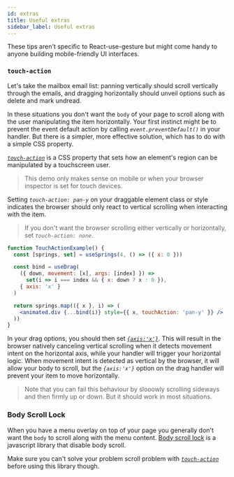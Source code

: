 ```yaml
---
id: extras
title: Useful extras
sidebar_label: Useful extras
---
```



These tips aren't specific to React-use-gesture but might come handy to anyone building mobile-friendly UI interfaces.

### `touch-action`

Let's take the mailbox email list: panning vertically should scroll vertically through the emails, and dragging horizontally should unveil options such as delete and mark undread.

In these situations you don't want the `body` of your page to scroll along with the user manipulating the item horizontally. Your first instinct might be to prevent the event default action by calling _`event.preventDefault()`_ in your handler. But there is a simpler, more effective solution, which has to do with a simple CSS property.

[_`touch-action`_](https://developer.mozilla.org/en-US/docs/Web/CSS/touch-action) is a CSS property that sets how an element's region can be manipulated by a touchscreen user.

> This demo only makes sense on mobile or when your browser inspector is set for touch devices.

<Example id="TouchAction" />

Setting _`touch-action: pan-y`_ on your draggable element class or style indicates the browser should only react to vertical scrolling when interacting with the item.

> If you don't want the browser scrolling either vertically or horizontally, set _`touch-action: none`_.

```jsx {3-12}
function TouchActionExample() {
  const [springs, set] = useSprings(4, () => ({ x: 0 }))

  const bind = useDrag(
    ({ down, movement: [x], args: [index] }) =>
      set(i => i === index && { x: down ? x : 0 }),
    { axis: 'x' }
  )

  return springs.map(({ x }, i) => (
    <animated.div {...bind(i)} style={{ x, touchAction: 'pan-y' }} />
  ))
}
```

In your drag options, you should then set [_`{axis:'x'}`_](options.md/#axis-xy-gestures-only). This will result in the browser natively canceling vertical scrolling when it detects movement intent on the horizontal axis, while your handler will trigger your horizontal logic. When movement intent is detected as vertical by the browser, it will allow your body to scroll, but the _`{axis:'x'}`_ option on the drag handler will prevent your item to move horizontally.

> Note that you can fail this behaviour by slooowly scrolling sideways and then firmly up or down. But it should work in most situations.

### Body Scroll Lock

When you have a menu overlay on top of your page you generally don't want the `body` to scroll along with the menu content. [Body scroll lock](https://github.com/willmcpo/body-scroll-lock) is a javascript library that disable body scroll.

Make sure you can't solve your problem scroll problem with [_`touch-action`_](#touch-action) before using this library though.

